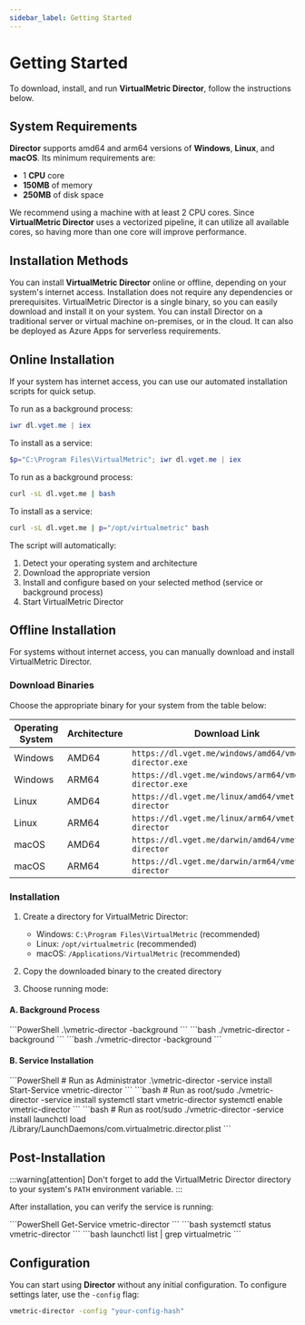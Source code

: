 ```yaml
---
sidebar_label: Getting Started
---
```


# Getting Started

To download, install, and run **VirtualMetric Director**, follow the instructions below.

## System Requirements

**Director** supports amd64 and arm64 versions of **Windows**, **Linux**, and **macOS**. Its minimum requirements are:

- 1 **CPU** core
- **150MB** of memory
- **250MB** of disk space

We recommend using a machine with at least 2 CPU cores. Since **VirtualMetric Director** uses a vectorized pipeline, it can utilize all available cores, so having more than one core will improve performance.

## Installation Methods

You can install **VirtualMetric Director** online or offline, depending on your system's internet access.
Installation does not require any dependencies or prerequisites.
VirtualMetric Director is a single binary, so you can easily download and install it on your system.
You can install Director on a traditional server or virtual machine on-premises, or in the cloud.
It can also be deployed as Azure Apps for serverless requirements.

## Online Installation

If your system has internet access, you can use our automated installation scripts for quick setup.

<Tabs>
  <TabItem value="powershell" label="PowerShell" default>
  
To run as a background process:
```PowerShell
iwr dl.vget.me | iex
```

To install as a service:
```PowerShell
$p="C:\Program Files\VirtualMetric"; iwr dl.vget.me | iex
```
  </TabItem>
  <TabItem value="bash" label="Bash">
  
To run as a background process:
```bash
curl -sL dl.vget.me | bash
```

To install as a service:
```bash
curl -sL dl.vget.me | p="/opt/virtualmetric" bash
```
  </TabItem>
</Tabs>

The script will automatically:
1. Detect your operating system and architecture
2. Download the appropriate version
3. Install and configure based on your selected method (service or background process)
4. Start VirtualMetric Director

## Offline Installation

For systems without internet access, you can manually download and install VirtualMetric Director.

### Download Binaries

Choose the appropriate binary for your system from the table below:

| Operating System | Architecture | Download Link |
|-----------------|--------------|---------------|
| Windows | AMD64 | `https://dl.vget.me/windows/amd64/vmetric-director.exe` |
| Windows | ARM64 | `https://dl.vget.me/windows/arm64/vmetric-director.exe` |
| Linux | AMD64 | `https://dl.vget.me/linux/amd64/vmetric-director` |
| Linux | ARM64 | `https://dl.vget.me/linux/arm64/vmetric-director` |
| macOS | AMD64 | `https://dl.vget.me/darwin/amd64/vmetric-director` |
| macOS | ARM64 | `https://dl.vget.me/darwin/arm64/vmetric-director` |

### Installation

1. Create a directory for VirtualMetric Director:
   - Windows: `C:\Program Files\VirtualMetric` (recommended)
   - Linux: `/opt/virtualmetric` (recommended)
   - macOS: `/Applications/VirtualMetric` (recommended)

2. Copy the downloaded binary to the created directory

3. Choose running mode:

#### A. Background Process

<Tabs>
  <TabItem value="windows" label="Windows">
```PowerShell
.\vmetric-director -background
```
  </TabItem>
  <TabItem value="linux" label="Linux">
```bash
./vmetric-director -background
```
  </TabItem>
  <TabItem value="macos" label="macOS">
```bash
./vmetric-director -background
```
  </TabItem>
</Tabs>

#### B. Service Installation

<Tabs>
  <TabItem value="windows" label="Windows">
```PowerShell
# Run as Administrator
.\vmetric-director -service install
Start-Service vmetric-director
```
  </TabItem>
  <TabItem value="linux" label="Linux">
```bash
# Run as root/sudo
./vmetric-director -service install
systemctl start vmetric-director
systemctl enable vmetric-director
```
  </TabItem>
  <TabItem value="macos" label="macOS">
```bash
# Run as root/sudo
./vmetric-director -service install
launchctl load /Library/LaunchDaemons/com.virtualmetric.director.plist
```
  </TabItem>
</Tabs>

## Post-Installation

:::warning[attention]
Don't forget to add the VirtualMetric Director directory to your system's `PATH` environment variable.
:::

After installation, you can verify the service is running:

<Tabs>
  <TabItem value="windows" label="Windows">
```PowerShell
Get-Service vmetric-director
```
  </TabItem>
  <TabItem value="linux" label="Linux">
```bash
systemctl status vmetric-director
```
  </TabItem>
  <TabItem value="macos" label="macOS">
```bash
launchctl list | grep virtualmetric
```
  </TabItem>
</Tabs>

## Configuration

You can start using **Director** without any initial configuration. To configure settings later, use the `-config` flag:

```bash
vmetric-director -config "your-config-hash"
```